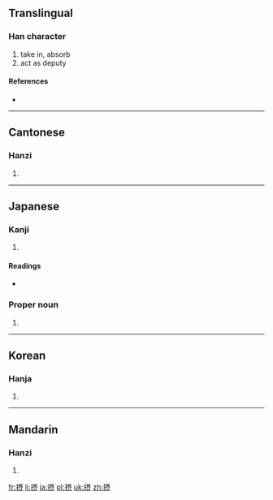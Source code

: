{{also|攝}}
==Translingual==

===Han character===
{{Han char|rn=64|rad=手|as=10|sn=13|four=|canj=手尸十人 (QSJO)}}

# take in, absorb
# act as deputy

====References====
* {{Han ref|kx=0449.081|dkj=12557|dj=0799.310|hdz=31928.131|uh=6442|ud=25666}}

----

==Cantonese==

===Hanzi===
{{yue-hanzi|jyut=}}

# {{defn|lang=yue|sort=手10}}

----

==Japanese==

===Kanji===
{{ja-kanji|grade=c|rs=手10}}

# {{defn|lang=ja|sort=手10}}

====Readings====
* {{ja-readings|on={{l|ja|せつ}} (setsu), {{l|ja|じょう}} (jō)|kun={{l|ja|おさめる}} (osameru), {{l|ja|かねる}} (kaneru), {{l|ja|とる}} (toru)}}

===Proper noun===
{{ja-pos|おさむ|proper}}

# {{given name|male|lang=ja|sort=おさむ}}

----

==Korean==

===Hanja===
{{ko-hanja|hangeul=[[섭]], [[엽]]|eumhun=|rv=seop, yeop|mr=sŏp, yŏp|y=sep, yep}}

# {{defn|lang=ko|sort=手10}}

----

==Mandarin==

===Hanzi===
{{cmn-hanzi|pin=[[shè]] ([[she4]])|wg=she<sup>4</sup>}}

# {{defn|lang=cmn|sort=手10}}

[[fr:摂]]
[[li:摂]]
[[ja:摂]]
[[pl:摂]]
[[uk:摂]]
[[zh:摂]]